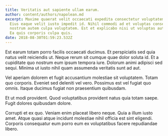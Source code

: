 ```yaml
---
title: Veritatis aut sapiente ullam earum.
author: content/authors/napolean.md
excerpt: Maxime quaerat velit occaecati expedita consectetur voluptatem quos.
  Eius eaque velit iusto impedit id. Nihil commodi ad et voluptas consectetur
  nostrum autem culpa voluptatem. Est et explicabo nisi ut voluptas autem dolor.
  Ea quis corporis culpa quis.
date: 2018-08-30T01:59:23.532Z
---
```

Est earum totam porro facilis occaecati ducimus. Et perspiciatis sed quia natus velit reiciendis ut. Neque rerum sit cumque quae dolor soluta id. Et a cupiditate quo nostrum eum ipsum tempora iure. Dolorum animi adipisci sed sequi. Minima ut iusto nihil quam assumenda veritatis sunt ad aut.
 Vel aperiam dolorem et fugit accusantium molestiae sit voluptatem. Totam quo corporis. Eveniet sed deleniti vel vero. Possimus est vel fugiat quo omnis. Itaque ducimus fugiat non praesentium quibusdam.
 Et ut modi provident. Quod voluptatibus provident natus quia totam saepe. Fugit dolores quibusdam dolore.
 Corrupti et ex quo. Veniam enim placeat libero neque. Quia a illum iusto amet. Atque quasi atque incidunt molestiae nihil officia est sint eligendi. Corporis consequatur eum porro eum ex voluptatibus facere repudiandae libero.